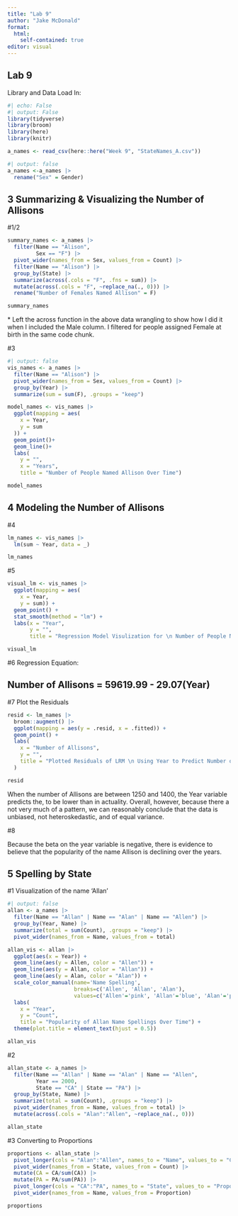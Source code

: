 ```yaml
---
title: "Lab 9"
author: "Jake McDonald"
format: 
  html:
    self-contained: true
editor: visual
---
```


## Lab 9

Library and Data Load In:

```r
#| echo: False
#| output: False
library(tidyverse)
library(broom)
library(here)
library(knitr)

a_names <- read_csv(here::here("Week 9", "StateNames_A.csv"))
```

```r
#| output: false
a_names <-a_names |> 
  rename("Sex" = Gender)
```

## 3 Summarizing & Visualizing the Number of Allisons

#1/2

```r
summary_names <- a_names |> 
  filter(Name == "Alison",
         Sex == "F") |> 
  pivot_wider(names_from = Sex, values_from = Count) |>
  filter(Name == "Alison") |> 
  group_by(State) |> 
  summarize(across(.cols = "F", .fns = sum)) |> 
  mutate(across(.cols = "F", ~replace_na(., 0))) |> 
  rename("Number of Females Named Allison" = F)

summary_names
```

\* Left the across function in the above data wrangling to show how I did it when I included the Male column. I filtered for people assigned Female at birth in the same code chunk.

#3

```r
#| output: false
vis_names <- a_names |>
  filter(Name == "Alison") |> 
  pivot_wider(names_from = Sex, values_from = Count) |> 
  group_by(Year) |>
  summarize(sum = sum(F), .groups = "keep")
```

```r
model_names <- vis_names |> 
  ggplot(mapping = aes(
    x = Year,
    y = sum
  )) +
  geom_point()+
  geom_line()+
  labs(
    y = "",
    x = "Years",
    title = "Number of People Named Allison Over Time")

model_names
```

## 4 Modeling the Number of Allisons

#4

```r
lm_names <- vis_names |> 
  lm(sum ~ Year, data = _)

lm_names
```

#5

```r
visual_lm <- vis_names |> 
  ggplot(mapping = aes(
    x = Year, 
    y = sum)) +
  geom_point() +
  stat_smooth(method = "lm") +
  labs(x = "Year",
       y = "",
       title = "Regression Model Visulization for \n Number of People Named Allison and Year")
```

```r
visual_lm
```

#6 Regression Equation:

## Number of Allisons = 59619.99 - 29.07(Year)

#7 Plot the Residuals

```r
resid <- lm_names |> 
  broom::augment() |> 
  ggplot(mapping = aes(y = .resid, x = .fitted)) +
  geom_point() +
  labs(
    x = "Number of Allisons",
    y = "",
    title = "Plotted Residuals of LRM \n Using Year to Predict Number of Allison"
  )
```

```r
resid
```

When the number of Allisons are between 1250 and 1400, the Year variable predicts the, to be lower than in actuality. Overall, however, because there a not very much of a pattern, we can reasonably conclude that the data is unbiased, not heteroskedastic, and of equal variance.

#8

Because the beta on the year variable is negative, there is evidence to believe that the popularity of the name Allison is declining over the years.

## 5 Spelling by State

#1 Visualization of the name 'Allan'

```r
#| output: false
allan <- a_names |> 
  filter(Name == "Allan" | Name == "Alan" | Name == "Allen") |> 
  group_by(Year, Name) |> 
  summarize(total = sum(Count), .groups = "keep") |> 
  pivot_wider(names_from = Name, values_from = total)
```

```r
allan_vis <- allan |>
  ggplot(aes(x = Year)) +
  geom_line(aes(y = Allen, color = "Allen")) +
  geom_line(aes(y = Allan, color = "Allan")) +
  geom_line(aes(y = Alan, color = "Alan")) +
  scale_color_manual(name='Name Spelling',
                     breaks=c('Allen', 'Allan', 'Alan'),
                     values=c('Allen'='pink', 'Allan'='blue', 'Alan'='purple')) +
  labs(
    x = "Year",
    y = "Count",
    title = "Popularity of Allan Name Spellings Over Time") +
  theme(plot.title = element_text(hjust = 0.5))

allan_vis
```

#2

```r
allan_state <- a_names |> 
  filter(Name == "Allan" | Name == "Alan" | Name == "Allen",
         Year == 2000,
         State == "CA" | State == "PA") |> 
  group_by(State, Name) |> 
  summarize(total = sum(Count), .groups = "keep") |> 
  pivot_wider(names_from = Name, values_from = total) |> 
  mutate(across(.cols = "Alan":"Allen", ~replace_na(., 0)))

allan_state
```

#3 Converting to Proportions

```r
proportions <- allan_state |> 
  pivot_longer(cols = "Alan":"Allen", names_to = "Name", values_to = "Count") |> 
  pivot_wider(names_from = State, values_from = Count) |> 
  mutate(CA = CA/sum(CA)) |> 
  mutate(PA = PA/sum(PA)) |> 
  pivot_longer(cols = "CA":"PA", names_to = "State", values_to = "Proportion") |> 
  pivot_wider(names_from = Name, values_from = Proportion)

proportions
```
